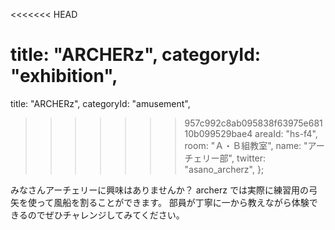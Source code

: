 <<<<<<< HEAD

  title: "ARCHERz",
  categoryId: "exhibition",
=======
  title: "ARCHERz",
  categoryId: "amusement",
>>>>>>> 957c992c8ab095838f63975e68110b099529bae4
  areaId: "hs-f4",
  room: "Ａ・Ｂ組教室",
  name: "アーチェリー部",
  twitter: "asano_archerz",
};

みなさんアーチェリーに興味はありませんか？
archerz では実際に練習用の弓矢を使って風船を割ることができます。
部員が丁寧に一から教えながら体験できるのでぜひチャレンジしてみてください。
